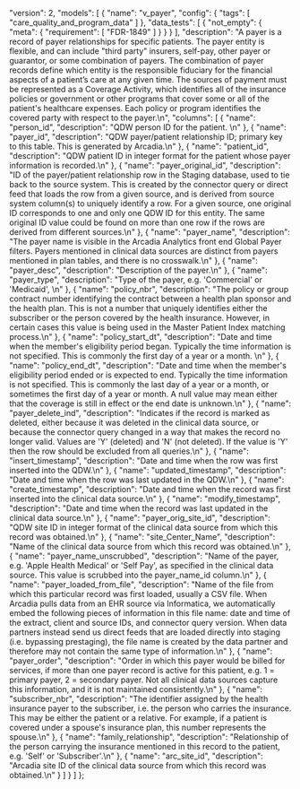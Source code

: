   "version": 2,
  "models": [
    {
      "name": "v_payer",
      "config": {
        "tags": [
          "care_quality_and_program_data"
        ]
      },
      "data_tests": [
        {
          "not_empty": {
            "meta": {
              "requirement": [
                "FDR-1849"
              ]
            }
          }
        }
      ],
      "description": "A payer is a record of payer relationships for specific patients. The payer entity is flexible, and can include \"third party\" insurers, self-pay, other payer or guarantor, or some combination of payers. The combination of payer records define which entity is the responsible fiduciary for the financial aspects of a patient’s care at any given time.  The sources of payment must be represented as a Coverage Activity, which identifies all of the insurance policies or government or other programs that cover some or all of the patient's healthcare expenses. Each policy or program identifies the covered party with respect to the payer.\n",
      "columns": [
        {
          "name": "person_id",
          "description": "QDW person ID for the patient. \n"
        },
        {
          "name": "payer_id",
          "description": "QDW payer/patient relationship ID; primary key to this table.  This is generated by Arcadia.\n"
        },
        {
          "name": "patient_id",
          "description": "QDW patient ID in integer format for the patient whose payer information is recorded.\n"
        },
        {
          "name": "payer_original_id",
          "description": "ID of the payer/patient relationship row in the Staging database, used to tie back to the source system.  This is created by the connector query or direct feed that loads the row from a given source, and is derived from source system column(s) to uniquely identify a row. For a given source, one original ID corresponds to one and only one QDW ID for this entity.  The same original ID value could be found on more than one row if the rows are derived from different sources.\n"
        },
        {
          "name": "payer_name",
          "description": "The payer name is visible in the Arcadia Analytics front end Global Payer filters. Payers mentioned in clinical data sources are distinct from payers mentioned in plan tables, and there is no crosswalk.\n"
        },
        {
          "name": "payer_desc",
          "description": "Description of the payer.\n"
        },
        {
          "name": "payer_type",
          "description": "Type of the payer, e.g. 'Commercial' or 'Medicaid', \n"
        },
        {
          "name": "policy_nbr",
          "description": "The policy or group contract number identifying the contract between a health plan sponsor and the health plan.  This is not a number that uniquely identifies either the subscriber or the person covered by the health insurance.  However, in certain cases this value is being used in the Master Patient Index matching process.\n"
        },
        {
          "name": "policy_start_dt",
          "description": "Date and time when the member's eligibility period began.  Typically the time information is not specified.  This is commonly the first day of a year or a month.  \n"
        },
        {
          "name": "policy_end_dt",
          "description": "Date and time when the member's eligibility period ended or is expected to end. Typically the time information is not specified.  This is commonly the last day of a year or a month, or sometimes the first day of a year or month.  A null value may mean either that the coverage is still in effect or the end date is unknown.\n"
        },
        {
          "name": "payer_delete_ind",
          "description": "Indicates if the record is marked as deleted, either because it was deleted in the clinical data source, or because the connector query changed in a way that makes the record no longer valid.  Values are 'Y' (deleted) and 'N' (not deleted).  If the value is 'Y' then the row should be excluded from all queries.\n"
        },
        {
          "name": "insert_timestamp",
          "description": "Date and time when the row was first inserted into the QDW.\n"
        },
        {
          "name": "updated_timestamp",
          "description": "Date and time when the row was last updated in the QDW.\n"
        },
        {
          "name": "create_timestamp",
          "description": "Date and time when the record was first inserted into the clinical data source.\n"
        },
        {
          "name": "modify_timestamp",
          "description": "Date and time when the record was last updated in the clinical data source.\n"
        },
        {
          "name": "payer_orig_site_id",
          "description": "QDW site ID in integer format of the clinical data source from which this record was obtained.\n"
        },
        {
          "name": "site_Center_Name",
          "description": "Name of the clinical data source from which this record was obtained.\n"
        },
        {
          "name": "payer_name_unscrubbed",
          "description": "Name of the payer, e.g. 'Apple Health Medical' or 'Self Pay', as specified in the clinical data source.  This value is scrubbed into the payer_name_id column.\n"
        },
        {
          "name": "payer_loaded_from_file",
          "description": "Name of the file from which this particular record was first loaded, usually a CSV file. When Arcadia pulls data from an EHR source via Informatica, we automatically embed the following pieces of information in this file name: date and time of the extract, client and source IDs, and connector query version.  When data partners instead send us direct feeds that are loaded directly into staging (i.e. bypassing prestaging), the file name is created by the data partner and therefore may not contain the same type of information.\n"
        },
        {
          "name": "payer_order",
          "description": "Order in which this payer would be billed for services, if more than one payer record is active for this patient, e.g. 1 = primary payer, 2 = secondary payer.  Not all clinical data sources capture this information, and it is not maintained consistently.\n"
        },
        {
          "name": "subscriber_nbr",
          "description": "The identifier assigned by the health insurance payer to the subscriber, i.e. the person who carries the insurance.  This may be either the patient or a relative.  For example, if a patient is covered under a spouse's insurance plan, this number represents the spouse.\n"
        },
        {
          "name": "family_relationship",
          "description": "Relationship of the person carrying the insurance mentioned in this record to the patient, e.g. 'Self' or 'Subscriber'.\n"
        },
        {
          "name": "arc_site_id",
          "description": "Arcadia site ID of the clinical data source from which this record was obtained.\n"
        }
      ]
    }
  ]
};
